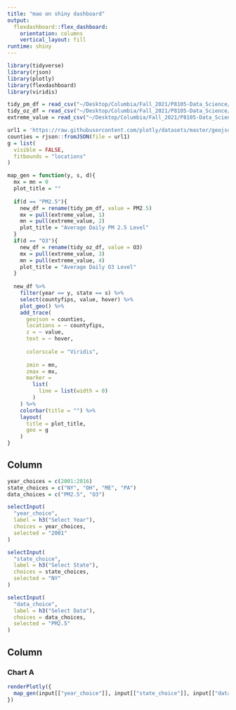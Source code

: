 ```yaml
---
title: "mao on shiny dashboard"
output: 
  flexdashboard::flex_dashboard:
    orientation: columns
    vertical_layout: fill
runtime: shiny
---
```


```r
library(tidyverse)
library(rjson)
library(plotly)
library(flexdashboard)
library(viridis)
```

```r
tidy_pm_df = read_csv("~/Desktop/Columbia/Fall_2021/P8105-Data_Science/p8105-final_project/data/daily_ap/pm25.csv")
tidy_oz_df = read_csv("~/Desktop/Columbia/Fall_2021/P8105-Data_Science/p8105-final_project/data/daily_ap/o3.csv")
extreme_value = read_csv("~/Desktop/Columbia/Fall_2021/P8105-Data_Science/p8105-final_project/data/daily_ap/extreme_value.csv")
```

```r
url1 = 'https://raw.githubusercontent.com/plotly/datasets/master/geojson-counties-fips.json'
counties = rjson::fromJSON(file = url1)
g = list(
  visible = FALSE,
  fitbounds = "locations"
)

map_gen = function(y, s, d){
  mx = mn = 0
  plot_title = ""
  
  if(d == "PM2.5"){
    new_df = rename(tidy_pm_df, value = PM2.5)
    mx = pull(extreme_value, 1)
    mn = pull(extreme_value, 2)
    plot_title = "Average Daily PM 2.5 Level"
  }
  if(d == "O3"){
    new_df = rename(tidy_oz_df, value = O3)
    mx = pull(extreme_value, 3)
    mn = pull(extreme_value, 4)
    plot_title = "Average Daily O3 Level"
  }
  
  new_df %>% 
    filter(year == y, state == s) %>% 
    select(countyfips, value, hover) %>% 
    plot_geo() %>% 
    add_trace(
      geojson = counties,
      locations = ~ countyfips,
      z = ~ value,
      text = ~ hover,
      
      colorscale = "Viridis",
      
      zmin = mn,
      zmax = mx,
      marker = 
        list(
          line = list(width = 0)
        )
    ) %>% 
    colorbar(title = "") %>%
    layout(
      title = plot_title,
      geo = g
    )
}
```

Column {.sidebar}
-----------------------------------------------------------------------

```r
year_choices = c(2001:2016)
state_choices = c("NY", "OH", "ME", "PA")
data_choices = c("PM2.5", "O3")

selectInput(
  "year_choice",
  label = h3("Select Year"),
  choices = year_choices,
  selected = "2001"
)

selectInput(
  "state_choice",
  label = h3("Select State"),
  choices = state_choices,
  selected = "NY"
)

selectInput(
  "data_choice",
  label = h3("Select Data"),
  choices = data_choices,
  selected = "PM2.5"
)
```

Column {data-width=1000}
-----------------------------------------------------------------------

### Chart A

```r
renderPlotly({
  map_gen(input[["year_choice"]], input[["state_choice"]], input[["data_choice"]])
})
```